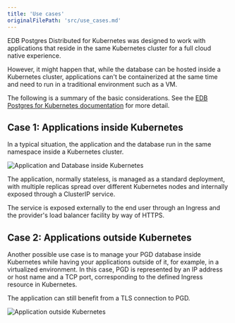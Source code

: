 ```yaml
---
title: 'Use cases'
originalFilePath: 'src/use_cases.md'
---
```


EDB Postgres Distributed for Kubernetes was designed to work with applications
that reside in the same Kubernetes cluster for a full cloud native
experience.

However, it might happen that, while the database can be hosted
inside a Kubernetes cluster, applications can't be containerized
at the same time and need to run in a traditional environment such
as a VM.

The following is a summary of the basic considerations. See the
[EDB Postgres for Kubernetes documentation](/postgres_for_kubernetes/latest/use_cases/)
for more detail.

## Case 1: Applications inside Kubernetes

In a typical situation, the application and the database run in the same
namespace inside a Kubernetes cluster.

![Application and Database inside Kubernetes](./images/apps-in-k8s.png)

The application, normally stateless, is managed as a standard deployment,
with multiple replicas spread over different Kubernetes nodes and internally
exposed through a ClusterIP service.

The service is exposed externally to the end user through an Ingress and the
provider's load balancer facility by way of HTTPS.

## Case 2: Applications outside Kubernetes

Another possible use case is to manage your PGD database inside
Kubernetes while having your applications outside of it, for example, in a
virtualized environment. In this case, PGD is represented by an IP
address or host name and a TCP port, corresponding to the defined Ingress
resource in Kubernetes.

The application can still benefit from a TLS connection to PGD.

![Application outside Kubernetes](./images/apps-outside-k8s.png)
